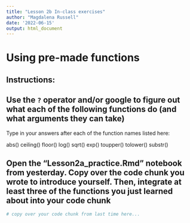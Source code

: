 ```yaml
---
title: "Lesson 2b In-class exercises"
author: "Magdalena Russell"
date: '2022-06-15'
output: html_document
---
```


# Using pre-made functions

## Instructions:

## Use the `?` operator and/or google to figure out what each of the following functions do (and what arguments they can take)
Type in your answers after each of the function names listed here:

abs()
ceiling()
floor()
log()
sqrt()
exp()
toupper()
tolower()
substr()

## Open the "Lesson2a_practice.Rmd" notebook from yesterday. Copy over the code chunk you wrote to introduce yourself. Then, integrate at least three of the functions you just learned about into your code chunk

```r
# copy over your code chunk from last time here...

```


